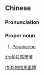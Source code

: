 {{also|帕拉马里博}}
==Chinese==
{{zh-forms|s=帕拉马里博|gloss=-}}

===Pronunciation===
{{zh-pron
|m=Pàlāmǎlǐbó
|cat=pn
}}

===Proper noun===
{{zh-proper noun}}

# [[Paramaribo]]

[[Category:zh:Capital cities|巾05帕拉馬里博]]

[[zh:帕拉馬里博]]